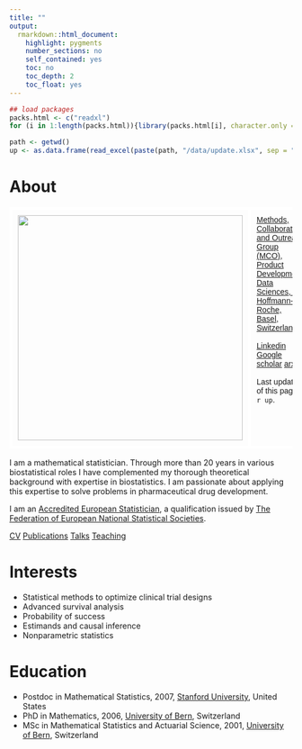 ```yaml
---
title: ""
output: 
  rmarkdown::html_document:
    highlight: pygments
    number_sections: no
    self_contained: yes
    toc: no
    toc_depth: 2
    toc_float: yes
---
```


```r
## load packages
packs.html <- c("readxl")
for (i in 1:length(packs.html)){library(packs.html[i], character.only = TRUE)}

path <- getwd()
up <- as.data.frame(read_excel(paste(path, "/data/update.xlsx", sep = ""), col_types = NULL))[1, 1]
```

# About

<style type="text/css">
.tg  {border-collapse:collapse;border-spacing:0;}
.tg td{border-color:white;border-style:solid;border-width:5px;font-family:Arial, sans-serif;font-size:14px;
  overflow:hidden;padding:10px 10px;word-break:normal;}
.tg th{border-color:whitek;border-style:solid;border-width:5px;font-family:Arial, sans-serif;font-size:14px;
  font-weight:normal;overflow:hidden;padding:10px 10px;word-break:normal;}
.tg .tg-0lax{text-align:left;vertical-align:top}
</style>
<table class="tg">
<thead>
  <tr>
    <td class="tg-0lax">![](img/kaspar.jpg){width=400}</td>
    <td class="tg-0lax">[Methods, Collaboration, and Outreach Group (MCO), Product Development Data Sciences, F. Hoffmann-La Roche, Basel, Switzerland](www.roche.com)
    <br><br>
    <a href="https://linkedin.com/in/kasparrufibach" class="btn btn-info" target = "frame"><i class="fa fa-download"></i> Linkedin</a> <a href="https://scholar.google.com/citations?user=7OrPLkQAAAAJ&hl=de&authuser=1" class="btn btn-info" target = "frame"><i class="fa fa-download"></i> Google scholar</a>
    <a href="https://arxiv.org/search/?query=rufibach%2C+k&searchtype=all&abstracts=hide&order=-announced_date_first&size=50" class="btn btn-info" target = "frame"><i class="fa fa-download"></i> arxiv</a>
    <br><br>
    Last update of this page: `r up`.
    </td>
  </tr>
</thead>
</table>

I am a mathematical statistician. Through more than 20 years in various biostatistical roles I have complemented my thorough theoretical background with expertise in biostatistics. I am passionate about applying this expertise to solve problems in pharmaceutical drug development.

I am an [Accredited European Statistician](files/Accreditation_FENStat.pdf), a qualification issued by [The Federation of European National Statistical Societies](https://fenstats.eu/).

<a href="files/01_Kaspar_Rufibach_CV.pdf" class="btn btn-info"><i class="fa fa-download"></i> CV</a>
<a href="files/02_Kaspar_Rufibach_publications.pdf" class="btn btn-info"><i class="fa fa-download"></i> Publications</a>
<a href="files/03_Kaspar_Rufibach_talks.pdf" class="btn btn-info"><i class="fa fa-download"></i> Talks</a>
<a href="files/04_Kaspar_Rufibach_teaching.pdf" class="btn btn-info"><i class="fa fa-download"></i> Teaching</a>

# Interests

- Statistical methods to optimize clinical trial designs
- Advanced survival analysis
- Probability of success
- Estimands and causal inference
- Nonparametric statistics

# Education

- Postdoc in Mathematical Statistics, 2007, [Stanford University](https://statistics.stanford.edu/), United States
- PhD in Mathematics, 2006, [University of Bern](https://www.imsv.unibe.ch/), Switzerland
- MSc in Mathematical Statistics and Actuarial Science, 2001, [University of Bern](https://www.imsv.unibe.ch/), Switzerland




